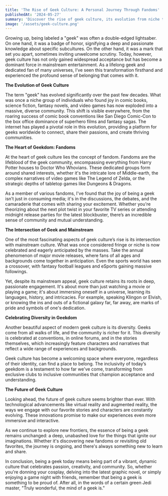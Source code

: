---
title: 'The Rise of Geek Culture: A Personal Journey Through Fandoms'
publishedAt: '2024-05-27'
summary: 'Discover the rise of geek culture, its evolution from niche to mainstream, and the vibrant communities that make it thrive. Explore the diversity, passion, and future of geekdom.'
image: '/assets/geek-culture.png'
---

Growing up, being labeled a "geek" was often a double-edged lightsaber. On one hand, it was a badge of honor, signifying a deep and passionate knowledge about specific subcultures. On the other hand, it was a mark that set you apart, sometimes inviting unwelcome scrutiny. Today, however, geek culture has not only gained widespread acceptance but has become a dominant force in mainstream entertainment. As a lifelong geek and dedicated fan of many universes, I’ve seen this transformation firsthand and experienced the profound sense of belonging that comes with it.

**The Evolution of Geek Culture**

The term "geek" has evolved significantly over the past few decades. What was once a niche group of individuals who found joy in comic books, science fiction, fantasy novels, and video games has now exploded into a massive, diverse community. This shift is visible everywhere, from the roaring success of comic book conventions like San Diego Comic-Con to the box office dominance of superhero films and fantasy sagas. The internet has played a pivotal role in this evolution, providing a platform for geeks worldwide to connect, share their passions, and create thriving communities.

**The Heart of Geekdom: Fandoms**

At the heart of geek culture lies the concept of fandom. Fandoms are the lifeblood of the geek community, encompassing everything from Harry Potter houses to Doctor Who Whovians. These dedicated groups form around shared interests, whether it's the intricate lore of Middle-earth, the complex narratives of video games like The Legend of Zelda, or the strategic depths of tabletop games like Dungeons & Dragons.

As a member of various fandoms, I've found that the joy of being a geek isn’t just in consuming media; it's in the discussions, the debates, and the camaraderie that comes with sharing your excitement. Whether you're theorizing about the next plot twist in your favorite TV series or attending midnight release parties for the latest blockbuster, there’s an incredible sense of community and mutual understanding.

**The Intersection of Geek and Mainstream**

One of the most fascinating aspects of geek culture’s rise is its intersection with mainstream culture. What was once considered fringe or niche is now celebrated and eagerly anticipated by the masses. Take the annual phenomenon of major movie releases, where fans of all ages and backgrounds come together in anticipation. Even the sports world has seen a crossover, with fantasy football leagues and eSports gaining massive followings.

Yet, despite its mainstream appeal, geek culture retains its roots in deep, passionate engagement. It's about more than just watching a movie or playing a game; it's about immersing oneself in a universe, learning its languages, history, and intricacies. For example, speaking Klingon or Elvish, or knowing the ins and outs of a fictional galaxy far, far away, are marks of pride and symbols of one's dedication.

**Celebrating Diversity in Geekdom**

Another beautiful aspect of modern geek culture is its diversity. Geeks come from all walks of life, and the community is richer for it. This diversity is celebrated at conventions, in online forums, and in the stories themselves, which increasingly feature characters and narratives that reflect a wide range of experiences and backgrounds.

Geek culture has become a welcoming space where everyone, regardless of their identity, can find a place to belong. The inclusivity of today’s geekdom is a testament to how far we've come, transforming from exclusive clubs to inclusive communities that champion acceptance and understanding.

**The Future of Geek Culture**

Looking ahead, the future of geek culture seems brighter than ever. With technological advancements like virtual reality and augmented reality, the ways we engage with our favorite stories and characters are constantly evolving. These innovations promise to make our experiences even more immersive and interactive.

As we continue to explore new frontiers, the essence of being a geek remains unchanged: a deep, unabashed love for the things that ignite our imaginations. Whether it's discovering new fandoms or revisiting old favorites, the journey is ongoing, and there's always something new to learn and share.

In conclusion, being a geek today means being part of a vibrant, dynamic culture that celebrates passion, creativity, and community. So, whether you're donning your cosplay, delving into the latest graphic novel, or simply enjoying a game night with friends, remember that being a geek is something to be proud of. After all, in the words of a certain green Jedi master, "Truly wonderful, the mind of a geek is."
